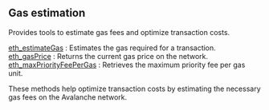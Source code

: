 ## Gas estimation

Provides tools to estimate gas fees and optimize transaction costs.

[eth_estimateGas](/avalanche-api/gasestimation/eth_estimateGas) : Estimates the gas required for a transaction.  \
[eth_gasPrice](/avalanche-api/gasestimation/eth_gasPrice) : Returns the current gas price on the network. \
[eth_maxPriorityFeePerGas](/avalanche-api/gasestimation/eth_maxPriorityFeePerGas) : Retrieves the maximum priority fee per gas unit.

These methods help optimize transaction costs by estimating the necessary gas fees on the Avalanche network.
